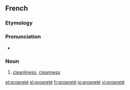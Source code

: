 ==French==

===Etymology===
{{suffix|propre|eté|lang=fr}}

===Pronunciation===
* {{audio|Fr-propreté.ogg|Audio}}

===Noun===
{{fr-noun|f|sort=proprete}}

# [[cleanliness]], [[cleanness]]

[[et:propreté]]
[[el:propreté]]
[[fr:propreté]]
[[io:propreté]]
[[vi:propreté]]